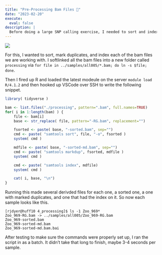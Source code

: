 ```yaml
---
title: "Pre-Processing Bam Files 🐢"
date: "2023-02-20"
execute:
  eval: false
description: | 
  Before doing a large SNP calling exercise, I needed to sort and index all the BAM files that we'll be working with.
---
```


![](featured.png)

For this, I wanted to sort, mark duplicates, and index each of the bam files we are working with.  I softlinked all the bam files into a new folder called `processing` via `for file in ../samples/all005/*.bam; do ln -s $file; done`.

Then I fired up R and loaded the latest modeule on the server `module load R/4.1.2` and then hooked up VSCode over SSH to write the following snippet.

```r
library( tidyverse )

bam <- list.files("./processing", pattern=".bam", full.names=TRUE)
for( i in 1:length(bam) ) { 
    file <- bam[i]
    base <- str_replace( file, pattern="-RG.bam", replacement="")

    fsorted <- paste( base, "-sorted.bam", sep="")
    cmd <- paste( "samtools sort", file, "-o", fsorted )
    system( cmd )

    mdfile <- paste( base, "-sorted-md.bam", sep="")
    cmd <- paste( "samtools markdup", fsorted, mdfile )
    system( cmd )

    cmd <- paste( "samtools index", mdfile)
    system( cmd )

    cat( i, base, "\n")
}
```


Running this made several derivded files for each one, a sorted one, a one with marked duplicates, and one that had the index on it.  So now each sample looks like this.

```
[rjdyer@huff10 4_processing]$ ls -1 Zoo_969*
Zoo_969-RG.bam -> ../samples/all005/Zoo_969-RG.bam
Zoo_969-sorted.bam
Zoo_969-sorted-md.bam
Zoo_969-sorted-md.bam.bai
```

After testing to make sure the commands were properly set up, I ran the script in as a batch.  It didn't take that long to finish, maybe 3-4 seconds per sample.




